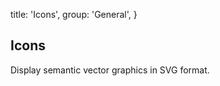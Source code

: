 
  title: 'Icons',
  group: 'General',
}

## Icons

Display semantic vector graphics in SVG format.

<Title title="Installation" desc="Install the package in your project directory." />
<Tabs initialValue="yarn">
  <Tabs.Item label="Yarn" value="yarn">
    <Spacer h={0.6} />
    <Snippet width="400px">yarn add @numen-ui/icons</Snippet>
  </Tabs.Item>
  <Tabs.Item label="npm" value="npm">
    <Spacer h={0.6} />
    <Snippet width="400px">npm i @numen-ui/icons</Snippet>
  </Tabs.Item>
</Tabs>

<Playground
  title="Import"
  scope={{ Github, Spacer }}
  code={`
// import * as Icon from '@numen-ui/icons'
// or
// import { Github } from '@numen-ui/icons'
// or, for tree-shaking:
// import Github from '@numen-ui/icons/github'

<Github />
`} />

<Playground
  title="Color"
  scope={{ Github }}
  code={`
<Github color="red" />
`}
/>

<Playground
  title="Sizes"
  scope={{ Github, Spacer }}
  code={`
<>
  <Github size={16} /> <Spacer inline w={.35} />
  <Github size={20} /> <Spacer inline w={.35} />
  <Github size={24} /> <Spacer inline w={.35} />
  <Github size={28} /> <Spacer inline w={.35} />
  <Github size={32} /> <Spacer inline w={.35} />
  <Github size={36} />
</>
`}
/>

<IconsGallery />

<Attributes edit="/pages/en-us/components/icons.mdx">
<Attributes.Title>Icon.Props</Attributes.Title>

| Attribute | Description  | Type            | Accepted values                  | Default |
| --------- | ------------ | --------------- | -------------------------------- | ------- |
| **color** | Icon color   | `string`        | -                                | -       |
| **size**  | Icon size    | `number`        | -                                | -       |
| ...       | Native props | `SVGAttributes` | `'id', 'name', 'className', ...` | -       |

</Attributes>

